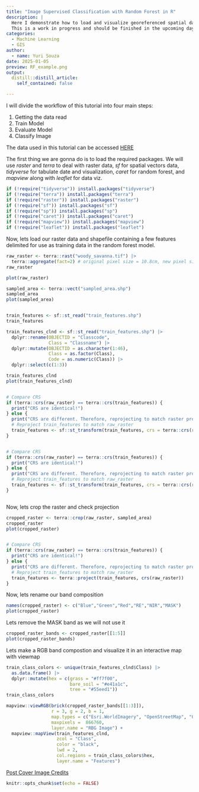 ```yaml
---
title: "Image Supervised Classification with Random Forest in R"
description: |
  Here I demonstrate how to load and visualize georeferenced spatial data along with a supervised random forest classification.
  This is a work in progress and should be finished in the upcoming days.
categories:
  - Machine Learning 
  - GIS
author:
  - name: Yuri Souza
date: 2025-01-05
preview: RF_example.png
output:
  distill::distill_article:
    self_contained: false

---
```


I will divide the workflow of this tutorial into four main steps:

1. Getting the data read
2. Train Model
3. Evaluate Model
4. Classify Image

The data used in this tutorial can be accessed [HERE](https://github.com/souzayuri/souzayuri.github.io/tree/main/_posts/2025-01-05-random_forest_sup_classific_r)

The first thing we are gonna do is to load the required packages.
We will use *raster* and *terra* to deal with raster data, *sf* for spatial vectors data, *tidyverse* for tabulate date and visualization, *caret* for random forest, and *mapview* along with *leaflet* for data viz.


```r

if (!require("tidyverse")) install.packages("tidyverse")
if (!require("terra")) install.packages("terra")
if (!require("raster")) install.packages("raster")
if (!require("sf")) install.packages("sf")
if (!require("sp")) install.packages("sp")
if (!require("caret")) install.packages("caret")
if (!require("mapview")) install.packages("mapview")
if (!require("leaflet")) install.packages("leaflet")

```

Now, lets load our raster data and shapefile containing a few features delimited for use as training data in the random forest model.

```r

raw_raster <- terra::rast("woody_savanna.tif") |> 
  terra::aggregate(fact=2) # original pixel size = 10.8cm, new pixel size 21.6cm (old * 2)
raw_raster

plot(raw_raster)

sampled_area <- terra::vect("sampled_area.shp")
sampled_area
plot(sampled_area)


train_features <- sf::st_read("train_features.shp")
train_features

train_features_clnd <- sf::st_read("train_features.shp") |> 
  dplyr::rename(OBJECTID = "Classcode",
                Class = "Classname") |> 
  dplyr::mutate(OBJECTID = as.character(1:46),
                Class = as.factor(Class),
                Code = as.numeric(Class)) |> 
  dplyr::select(c(1:3))

train_features_clnd
plot(train_features_clnd)


# Compare CRS
if (terra::crs(raw_raster) == terra::crs(train_features)) {
  print("CRS are identical!")
} else {
  print("CRS are different. Therefore, reprojecting to match raster projection...")
  # Reproject train_features to match raw_raster
  train_features <- sf::st_transform(train_features, crs = terra::crs(raw_raster))
}


# Compare CRS
if (terra::crs(raw_raster) == terra::crs(train_features)) {
  print("CRS are identical!")
} else {
  print("CRS are different. Therefore, reprojecting to match raster projection...")
  # Reproject train_features to match raw_raster
  train_features <- sf::st_transform(train_features, crs = terra::crs(raw_raster))
}



```
Now, lets crop the raster and check projection

```r

cropped_raster <- terra::crop(raw_raster, sampled_area)
cropped_raster
plot(cropped_raster)


# Compare CRS
if (terra::crs(raw_raster) == terra::crs(train_features)) {
  print("CRS are identical!")
} else {
  print("CRS are different. Therefore, reprojecting to match raster projection...")
  # Reproject train_features to match raw_raster
  train_features <- terra::project(train_features, crs(raw_raster))
}


```
Now, lets rename our band composition

```r

names(cropped_raster) <- c("Blue","Green","Red","RE","NIR","MASK")
plot(cropped_raster)

```
Lets remove the MASK band as we will not use it

```r
cropped_raster_bands <- cropped_raster[[1:5]]
plot(cropped_raster_bands)

```
Lets make a RGB band compostion and visualize it in an interactive map with viewmap

```r

train_class_colors <- unique(train_features_clnd$Class) |> 
  as.data.frame() |>
  dplyr::mutate(hex = c(grass = "#ff7f00",
                        bare_soil = "#e41a1c",
                        tree = "#55eed1"))
train_class_colors

mapview::viewRGB(brick(cropped_raster_bands[[1:3]]), 
                 r = 3, g = 2, b = 1,
                 map.types = c("Esri.WorldImagery", "OpenStreetMap", "OpenTopoMap"),
                 maxpixels =  866760,
                 layer.name = "RBG Image") + 
  mapview::mapView(train_features_clnd, 
                   zcol = "Class", 
                   color = "black",  
                   lwd = 2,
                   col.regions = train_class_colors$hex,
                   layer.name = "Features")


```

[Post Cover Image Credits](https://ecce.esri.ca/mac-blog/2019/06/03/random-forest-classification-with-r-and-collector-for-arcgis/)

```r
knitr::opts_chunk$set(echo = FALSE)
```

<!-- adding share buttons on the right side of the page -->
<!-- AddToAny BEGIN -->
<div class="a2a_kit a2a_kit_size_32 a2a_floating_style a2a_vertical_style" style="right:0px; top:150px; data-a2a-url="https://souzayuri.github.io/" data-a2a-title="Yuri Souza">
<a class="a2a_button_twitter"></a>
</div>
<script>
var a2a_config = a2a_config || {};
a2a_config.onclick = 1;
</script>
<script async src="https://static.addtoany.com/menu/page.js"></script>
<!-- AddToAny END -->